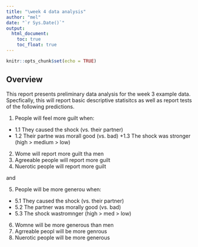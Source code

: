 ```yaml
---
title: "\week 4 data analysis"
author: "mel"
date: "`r Sys.Date()`"
output: 
  html_document:
    toc: true
    toc_float: true
---
```


```r
knitr::opts_chunk$set(echo = TRUE)
```

## Overview
This report presents preliminary data analysis for the week 3 example data. Specfically, this will report basic descriptive statisitcs as well as report tests of the following predictions.

1. People will feel more guilt when: 
  + 1.1 They caused the shock (vs. their partner)
  + 1.2 Their partne was morall good (vs. bad)
  +1.3 The shock was stronger (high > medium > low)
2. Wome will report more guilt tha men 
3. Agreeable people will report more guilt 
4. Nuerotic people will report more guilt 

and 

5. People will be more generou when: 
  + 5.1 They caused the shock (vs. their partner)
  + 5.2 The partner was morally good (vs. bad) 
  + 5.3 The shock wastromnger (high > med > low)
6. Womne will be more generous than men 
7. Agrreable peopl will be more genrous 
8. Nuerotic people will be more generous 